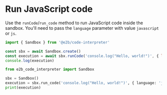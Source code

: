 # Run JavaScript code
Use the `runCode`/`run_code` method to run JavaScript code inside the sandbox.
You'll need to pass the `language` parameter with value `javascript` or `js`.
<CodeGroup>
```js
import { Sandbox } from '@e2b/code-interpreter'

const sbx = await Sandbox.create()
const execution = await sbx.runCode('console.log("Hello, world!")', { language: 'js' })
console.log(execution)
```
```python
from e2b_code_interpreter import Sandbox

sbx = Sandbox()
execution = sbx.run_code('console.log("Hello, world!")', { language: 'js' })
print(execution)
```
</CodeGroup>